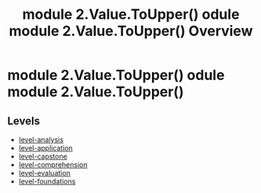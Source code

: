 ﻿---
title: " module 2.Value.ToUpper() odule  module 2.Value.ToUpper()  Overview"
---

#  module 2.Value.ToUpper() odule  module 2.Value.ToUpper() 

## Levels
* [level-analysis](level-analysis/index.mdx)
* [level-application](level-application/index.mdx)
* [level-capstone](level-capstone/index.mdx)
* [level-comprehension](level-comprehension/index.mdx)
* [level-evaluation](level-evaluation/index.mdx)
* [level-foundations](level-foundations/index.mdx)
